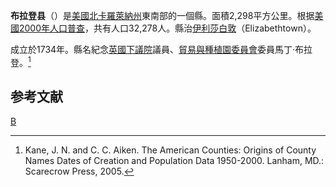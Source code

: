{{noteTA
|T=zh-hans:布拉登县 (北卡罗来纳州);zh-hk:布拉登縣 (北卡羅萊納州);zh-tw:布拉登郡 (北卡羅萊納州);
|1=zh-hans:县;zh-hk:縣;zh-tw:郡;
}}
<!--[[File:Map_of_North_Carolina_highlighting_Bladen_County.svg|250px]]-->
{{Infobox U.S. County |
 county  = 布拉登縣|
 state = 北卡羅萊那州 |
 en county  = Bladen County|
 en state = North Carolina |
 seal = |
 map = Map of North Carolina highlighting Bladen County.svg |
 map size = 250|
 founded = 1734年|
 seat = [[Elizabethtown,_North_Carolina|Elizabethtown]] | 
 area = 2,298 [[km²|km²]] (887 [[square_mile|mi²]]) |
 area water = 32 km² (12 mi²) |
 area percentage = 1.37% |
 census yr = 2000|
 pop = 32,278 |
 density = 14|
 web = www.bladeninfo.org|
|}}'''布拉登县'''（{{lang-en|Bladen County}}）是[[美國|美國]][[北卡羅萊納州|北卡羅萊納州]]東南部的一個縣。面積2,298平方公里。根据[[美國2000年人口普查|美國2000年人口普查]]，共有人口32,278人。縣治[[伊利莎白敦_(北卡羅萊納州)|伊利莎白敦]]（Elizabethtown）。

成立於1734年。縣名紀念[[英國下議院|英國下議院]]議員、[[貿易與種植園委員會|貿易與種植園委員會]]委員馬丁·布拉登。<ref>Kane, J. N. and C. C. Aiken. The American Counties: Origins of County Names Dates of Creation and Population Data 1950-2000. Lanham, MD.: Scarecrow Press, 2005.</ref>

== 参考文献 ==
<div class="references-small">
<references />
</div>

{{North Carolina}}
{{Authority control}}
[[Category:北卡羅萊納州行政區劃|B]]